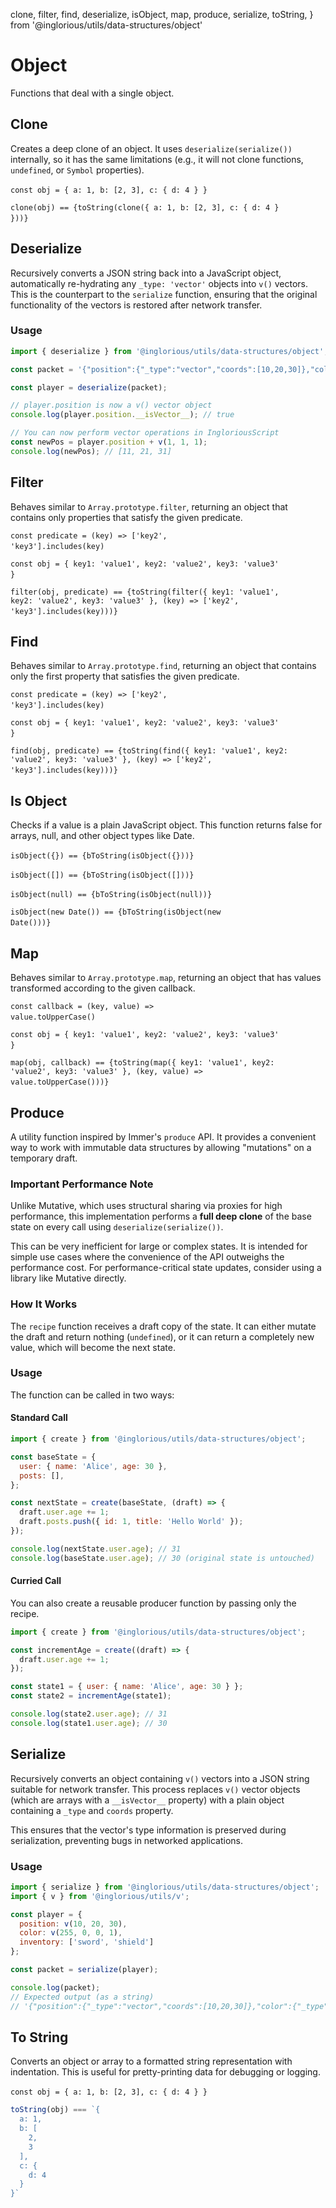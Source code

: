 
  clone,
  filter,
  find,
  deserialize,
  isObject,
  map,
  produce,
  serialize,
  toString,
} from '@inglorious/utils/data-structures/object'

<Meta title="Utils/Data Structures/Object" />

# Object

Functions that deal with a single object.

## Clone

Creates a deep clone of an object. It uses `deserialize(serialize())` internally, so it has the same limitations (e.g., it will not clone functions, `undefined`, or `Symbol` properties).

<code>const obj = \{ a: 1, b: [2, 3], c: \{ d: 4 \} \}</code>&nbsp;

<code>clone(obj) == {toString(clone({ a: 1, b: [2, 3], c: { d: 4 } }))}</code>&nbsp;

## Deserialize

Recursively converts a JSON string back into a JavaScript object, automatically re-hydrating any `_type: 'vector'` objects into `v()` vectors. This is the counterpart to the `serialize` function, ensuring that the original functionality of the vectors is restored after network transfer.

### Usage

```javascript
import { deserialize } from '@inglorious/utils/data-structures/object';

const packet = '{"position":{"_type":"vector","coords":[10,20,30]},"color":{"_type":"vector","coords":[255,0,0,1]},"inventory":["sword","shield"]}';

const player = deserialize(packet);

// player.position is now a v() vector object
console.log(player.position.__isVector__); // true

// You can now perform vector operations in IngloriousScript
const newPos = player.position + v(1, 1, 1);
console.log(newPos); // [11, 21, 31]
```

## Filter

Behaves similar to `Array.prototype.filter`, returning an object that contains only properties that satisfy the given predicate.

<code>const predicate = (key) =&gt; ['key2', 'key3'].includes(key)</code>&nbsp;

<code>const obj =  \{ key1: 'value1', key2: 'value2', key3: 'value3' \}</code>&nbsp;

<code>filter(obj, predicate) == {toString(filter({ key1: 'value1', key2: 'value2', key3: 'value3' }, (key) => ['key2', 'key3'].includes(key)))}</code>&nbsp;

## Find

Behaves similar to `Array.prototype.find`, returning an object that contains only the first property that satisfies the given predicate.

<code>const predicate = (key) =&gt; ['key2', 'key3'].includes(key)</code>&nbsp;

<code>const obj = \{ key1: 'value1', key2: 'value2', key3: 'value3' \}</code>&nbsp;

<code>find(obj, predicate) == {toString(find({ key1: 'value1', key2: 'value2', key3: 'value3' }, (key) => ['key2', 'key3'].includes(key)))}</code>&nbsp;

## Is Object

Checks if a value is a plain JavaScript object. This function returns false for arrays, null, and other object types like Date.

<code>isObject(\{\}) == {bToString(isObject({}))}</code>&nbsp;

<code>isObject([]) == {bToString(isObject([]))}</code>&nbsp;

<code>isObject(null) == {bToString(isObject(null))}</code>&nbsp;

<code>isObject(new Date()) == {bToString(isObject(new Date()))}</code>&nbsp;

## Map

Behaves similar to `Array.prototype.map`, returning an object that has values transformed according to the given callback.

<code>const callback = (key, value) =&gt; value.toUpperCase()</code>&nbsp;

<code>const obj = \{ key1: 'value1', key2: 'value2', key3: 'value3' \}</code>&nbsp;

<code>map(obj, callback) == {toString(map({ key1: 'value1', key2: 'value2', key3: 'value3' }, (key, value) => value.toUpperCase()))}</code>&nbsp;

## Produce

A utility function inspired by Immer's `produce` API. It provides a convenient way to work with immutable data structures by allowing "mutations" on a temporary draft.

### Important Performance Note

Unlike Mutative, which uses structural sharing via proxies for high performance, this implementation performs a **full deep clone** of the base state on every call using `deserialize(serialize())`.

This can be very inefficient for large or complex states. It is intended for simple use cases where the convenience of the API outweighs the performance cost. For performance-critical state updates, consider using a library like Mutative directly.

### How It Works

The `recipe` function receives a draft copy of the state. It can either mutate the draft and return nothing (`undefined`), or it can return a completely new value, which will become the next state.

### Usage

The function can be called in two ways:

#### Standard Call

```javascript
import { create } from '@inglorious/utils/data-structures/object';

const baseState = {
  user: { name: 'Alice', age: 30 },
  posts: [],
};

const nextState = create(baseState, (draft) => {
  draft.user.age += 1;
  draft.posts.push({ id: 1, title: 'Hello World' });
});

console.log(nextState.user.age); // 31
console.log(baseState.user.age); // 30 (original state is untouched)
```

#### Curried Call

You can also create a reusable producer function by passing only the recipe.

```javascript
import { create } from '@inglorious/utils/data-structures/object';

const incrementAge = create((draft) => {
  draft.user.age += 1;
});

const state1 = { user: { name: 'Alice', age: 30 } };
const state2 = incrementAge(state1);

console.log(state2.user.age); // 31
console.log(state1.user.age); // 30
```

## Serialize

Recursively converts an object containing `v()` vectors into a JSON string suitable for network transfer. This process replaces `v()` vector objects (which are arrays with a `__isVector__` property) with a plain object containing a `_type` and `coords` property.

This ensures that the vector's type information is preserved during serialization, preventing bugs in networked applications.

### Usage

```javascript
import { serialize } from '@inglorious/utils/data-structures/object';
import { v } from '@inglorious/utils/v';

const player = {
  position: v(10, 20, 30),
  color: v(255, 0, 0, 1),
  inventory: ['sword', 'shield']
};

const packet = serialize(player);

console.log(packet);
// Expected output (as a string)
// '{"position":{"_type":"vector","coords":[10,20,30]},"color":{"_type":"vector","coords":[255,0,0,1]},"inventory":["sword","shield"]}'
```

## To String

Converts an object or array to a formatted string representation with indentation. This is useful for pretty-printing data for debugging or logging.

<code>const obj = \{ a: 1, b: [2, 3], c: \{ d: 4 \} \}</code>&nbsp;

```javascript
toString(obj) === `{
  a: 1,
  b: [
    2,
    3
  ],
  c: {
    d: 4
  }
}`
```

